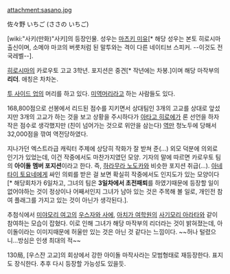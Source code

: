 attachment:sasano.jpg

佐々野 いちご (ささの いちご)

[wiki:"사키(만화)"사키]의 등장인물. 성우는 [[마츠키 미유]][* 해당 성우는 본토 히로시마 출신이며, 소메야 마코의 버릇처럼 된 말투와는 격이 다른 네이티브 스피커. --이것도 전국레벨--].

[[히로시마]]의 카로우토 고교 3학년. 포지션은 중견[* 작년에는 차봉.]이며 해당 마작부의 '''리더'''. 애칭은 차차논.

[[투 사이드 업]]의 머리를 하고 있다. [[미역머리]]라고 하는 사람들도 있다.

168,800점으로 선봉에서 리드된 점수를 지키면서 상대팀인 3개의 고교를 상대로 앞섰지만 3개의 고교가 하는 것을 보고 상황을 주시하다가 [[아타고 히로에]]가 론 선언을 하자 작은 점수로 생각했지만 (친이 넘어가는 것으로 위안을 삼는다) [[마작의 역/역만|역만]] 청노두에 당해서 32,000점을 깎여 역전당하였다.

지나가던 엑스트라급 캐릭터 주제에 상당히 작화가 잘 받쳐 준(…) 외모 덕분에 의외로 인기가 있었는데, 이건 작중에서도 마찬가지였던 모양. 기자의 말에 따르면 카로우토 팀의 '''아이돌 멤버 포지션'''이라고 한다. 즉, [[하라무라 노도카]]와 비슷한 포지션 취급(…). [[아네타이 토요네]]에게 싸인 의뢰를 받은 걸 보면 확실히 작중에서도 인지도가 있는 모양이다[* 해당회차가 6일차고, 그녀의 팀은 '''3일차에서 초전패퇴'''를 하였기때문에 등장할 일이 없어야하는 것이 정상이나 어째서인지 그녀가 남아 있는 것은 주목해 볼 일로, 개인전 참여 플래그를 가지고 있는 것이 아닌가 생각된다.].

추첨식에서 [[미야모리 여고]]의 [[우스자와 사에]], [[아치가 여학원]]의 [[사기모리 아라타]]와 같이 참여하는 모습이 잡혔다. 이로 인해 그녀가 해당 마작부의 리더라는 것이 밝혀졌는데, 아이돌이라는 이미지때문에 허울만 있는 것은 아닌 것 같다는 느낌이다. ~~허나 털렸으니...방심은 인생 최대의 적~~

130局, [우스잔 고교]의 회상에서 강한 아이돌 마작사라는 모범형태로 재등장한다. 표지도 장식한다. 추후 다시 등장할 가능성도 있을듯.
